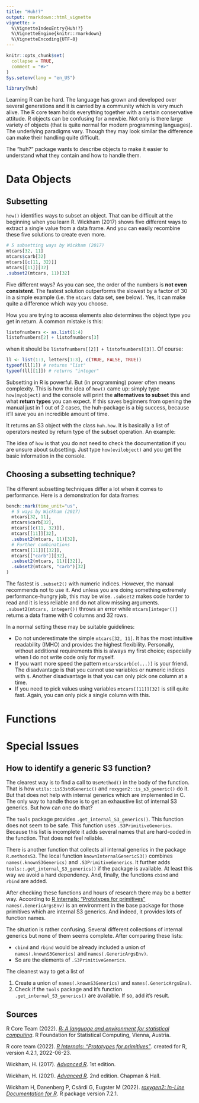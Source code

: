 ```yaml
---
title: "Huh!?"
output: rmarkdown::html_vignette
vignette: >
  %\VignetteIndexEntry{Huh!?}
  %\VignetteEngine{knitr::rmarkdown}
  %\VignetteEncoding{UTF-8}
---
```


```r
knitr::opts_chunk$set(
  collapse = TRUE,
  comment = "#>"
)
Sys.setenv(lang = "en_US")
```

```r
library(huh)
```



Learning R can be hard. The language has grown and developed over several generations and it is carried by a community which is very much alive. The R core team holds everything together with a certain conservative attitude. R objects can be confusing for a newbie. Not only is there large variety of objects (that is quite normal for modern programming languages). The underlying paradigms vary. Though they may look similar the difference can make their handling quite difficult. 

The "huh?" package wants to describe objects to make it easier to understand what they contain and how to handle them.




# Data Objects



## Subsetting

`how()` identifies ways to subset an object. That can be difficult at the beginning when you learn R. Wickham (2017) shows five different ways to extract a single value from a data frame. And you can easily recombine these five solutions to create even more.

```r
# 5 subsetting ways by Wickham (2017)
mtcars[32, 11]
mtcars$carb[32]
mtcars[[c(11, 32)]]
mtcars[[11]][32]
.subset2(mtcars, 11)[32]
```

Five different ways? As you can see, the order of the numbers is **not even consistent**. The fastest solution outperforms the slowest by a factor of 30 in a simple example (i.e. the `mtcars` data set, see below). Yes, it can make quite a difference which way you choose.

How you are trying to access elements also determines the object type you get in return. A common mistake is this:

```r
listofnumbers <- as.list(1:4)
listofnumbers[2] + listofnumbers[3]
```

when it should be `listofnumbers[[2]] + listofnumbers[[3]]`. Of course:

```r
ll <- list(1:3, letters[1:3], c(TRUE, FALSE, TRUE))
typeof(ll[1]) # returns "list"
typeof(ll[[1]]) # returns "integer"
```


Subsetting in R is powerful. But (in programming) power often means complexity. This is how the idea of `how()` came up: simply type `how(myobject)` and the console will print the **alternatives to subset** this and what **return types** you can expect. If this saves beginners from opening the manual just in 1 out of 2 cases, the huh-package is a big success, because it'll save you an incredible amount of time.


It returns an S3 object with the class `huh.how`. It is basically a list of operators nested by return type of the subset operation. An example:


The idea of `how` is that you do not need to check the documentation if you are unsure about subsetting. Just type `how(evilobject)` and you get the basic information in the console.


<!-- Hence, these operators will be grouped in separate sub-structures of the list. -->

<!-- ```{r eval=FALSE, include=FALSE} -->
<!--  structure( -->
<!--    list( -->
<!--      vector = c("[c(...)]"), -->
<!--      list   = c("[[...]]", "$...") -->
<!--    ), class="huh.how" -->
<!--  ) -->
<!-- ``` -->

## Choosing a subsetting technique?

The different subsetting techniques differ a lot when it comes to performance. Here is a demonstration for data frames:

```r
bench::mark(time_unit="us",
  # 5 ways by Wickham (2017)
  mtcars[32, 11],
  mtcars$carb[32],
  mtcars[[c(11, 32)]],
  mtcars[[11]][32],
  .subset2(mtcars, 11)[32],
  # Further combinations
  mtcars[[11]][[32]],
  mtcars[["carb"]][32],
  .subset2(mtcars, 11)[[32]],
  .subset2(mtcars, "carb")[32]
)
```

The fastest is `.subset2()` with numeric indices. However, the manual recommends not to use it. And unless you are doing something extremely performance-hungry job, this may be wise. `.subset2` makes code harder to read and it is less reliable and do not allow missing arguments. `.subset2(mtcars, integer())` throws an error while `mtcars[integer()]` returns a data frame with 0 columns and 32 rows.

In a normal setting these may be suitable guidelines:

* Do not underestimate the simple `mtcars[32, 11]`. It has the most intuitive readability (IMHO) and provides the highest flexibility. Personally, without additional requirements this is always my first choice; especially when I do not write code only for myself.
* If you want more speed the pattern `mtcars$carb[c(...)]` is your friend. The disadvantage is that you cannot use variables or numeric indices with `$`. Another disadvantage is that you can only pick one column at a time.
* If you need to pick values using variables `mtcars[[11]][32]` is still quite fast. Again, you can only pick a single column with this.
  



# Functions



# Special Issues

## How to identify a generic S3 function?

The clearest way is to find a call to `UseMethod()` in the body of the function. That is how `utils::isS3stdGeneric()` and `roxygen2::is_s3_generic()` do it. But that does not help with internal generics which are implemented in C. The only way to handle those is to get an exhaustive list of internal S3 generics. But how can one do that?

The `tools` package provides `.get_internal_S3_generics()`. This function does not seem to be safe. This function uses `.S3PrimitiveGenerics`. Because this list is incomplete it adds several names that are hard-coded in the function. That does not feel reliable.

There is another function that collects all internal generics in the package `R.methodsS3`. The local function `knownInternalGenericS3()` combines `names(.knownS3Generics)` and `.S3PrimitiveGenerics`. It further adds `tools::.get_internal_S3_generics()` if the package is available. At least this way we avoid a hard dependency. And, finally, the functions `cbind` and `rbind` are added.

After checking these functions and hours of research there may be a better way.  According to [R Internals: "Prototypes for primitives"](https://cran.r-project.org/doc/manuals/r-release/R-ints.html#Prototypes-for-primitives) `names(.GenericArgsEnv)` is an environment in the base package for those primitives which are internal S3 generics. And indeed, it provides lots of function names. 

The situation is rather confusing. Several different collections of internal generics but none of them seems complete. After comparing these lists:

* `cbind` and `rbind` would be already included  a union of `names(.knownS3Generics)` and `names(.GenericArgsEnv)`.
* So are the elements of `.S3PrimitiveGenerics`.

The cleanest way to get a list of 

1. Create a union of `names(.knownS3Generics)` and `names(.GenericArgsEnv)`.
2. Check if the `tools` package and it's function `.get_internal_S3_generics()` are available. If so, add it's result.



## Sources

R Core Team (2022). _[R: A language and environment for statistical computing](https://www.R-project.org/)_. R Foundation for Statistical Computing, Vienna, Austria.
  
R core team (2022). _[R Internals: "Prototypes for primitives"](https://cran.r-project.org/doc/manuals/r-release/R-ints.html#Prototypes-for-primitives)_. created for R, version 4.2.1, 2022-06-23.

Wickham, H. (2017). _[Advanced R](http://adv-r.had.co.nz/OO-essentials.html)_. 1st edition.

Wickham, H. (2021). _[Advanced R](https://adv-r.hadley.nz/oo.html)_. 2nd edition. Chapman & Hall.

Wickham H, Danenberg P, Csárdi G, Eugster M (2022). _[roxygen2: In-Line Documentation for R](https://CRAN.R-project.org/package=roxygen2)_. R package version 7.2.1.
